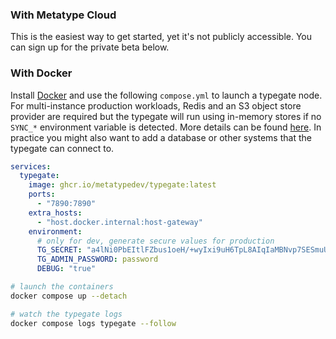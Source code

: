 
### With Metatype Cloud

This is the easiest way to get started, yet it's not publicly accessible. You can sign up for the private beta below.

<Newsletter />

### With Docker

Install [Docker](https://docs.docker.com/get-docker/) and use the following `compose.yml` to launch a typegate node. For multi-instance production workloads, Redis and an S3 object store provider are required but the typegate will run using in-memory stores if no `SYNC_*` environment variable is detected. More details can be found [here](/docs/reference/typegate/synchronization). In practice you might also want to add a database or other systems that the typegate can connect to.

```yml
services:
  typegate:
    image: ghcr.io/metatypedev/typegate:latest
    ports:
      - "7890:7890"
    extra_hosts:
      - "host.docker.internal:host-gateway"
    environment:
      # only for dev, generate secure values for production
      TG_SECRET: "a4lNi0PbEItlFZbus1oeH/+wyIxi9uH6TpL8AIqIaMBNvp7SESmuUBbfUwC0prxhGhZqHw8vMDYZAGMhSZ4fLw=="
      TG_ADMIN_PASSWORD: password
      DEBUG: "true"
```

```bash
# launch the containers
docker compose up --detach

# watch the typegate logs
docker compose logs typegate --follow
```
